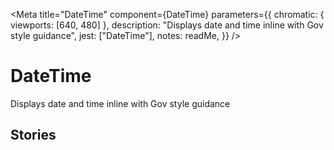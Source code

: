 
<Meta
	title="DateTime"
	component={DateTime}
	parameters={{
		chromatic: { viewports: [640, 480] },
		description: "Displays date and time inline with Gov style guidance",
		jest: ["DateTime"],
		notes: readMe,
	}}
/>

# DateTime

Displays date and time inline with Gov style guidance

<Preview withToolbar>
	<Story name="Standard date">
		<DateTime ISOString={"2022-01-16T15:30:00.000Z"} displayDate={true} />
	</Story>
</Preview>

<Props of={DateTime} />

## Stories

<Preview>
	<Story name="Ordered date">
		<DateTime
			ISOString={"2022-01-16T15:30:00.000Z"}
			displayDate={true}
			dateFormat={["month","day","year"]}
		/>
	</Story>
</Preview>

<Preview>
	<Story name="Standard 12 hour time">
		<DateTime
			ISOString={"2022-01-16T15:30:00.000Z"}
			displayTime={true}
			clockType={12}
		/>
	</Story>
</Preview>

<Preview>
	<Story name="Standard 24 hour time">
		<DateTime
			ISOString={"2022-01-16T15:30:00.000Z"}
			displayTime={true}
			clockType={24}
		/>
	</Story>
</Preview>

<Preview>
	<Story name="Date with time after">
		<DateTime
			ISOString={"2022-01-16T15:30:00.000Z"}
			displayTime={true}
			displayDate={true}
			precedence={"date"}
			clockType={12}
		/>
	</Story>
</Preview>

<Preview>
	<Story name="Time with date after">
		<DateTime
			ISOString={"2022-01-16T15:30:00.000Z"}
			displayTime={true}
			displayDate={true}
			precedence={"time"}
			clockType={12}
		/>
	</Story>
</Preview>
